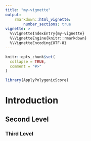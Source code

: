 ```yaml
---
title: "my-vignette"
output:
    rmarkdown::html_vignette:
        number_sections: true
vignette: >
  %\VignetteIndexEntry{my-vignette}
  %\VignetteEngine{knitr::rmarkdown}
  %\VignetteEncoding{UTF-8}
---
```


```r
knitr::opts_chunk$set(
  collapse = TRUE,
  comment = "#>"
)
```

```r
library(ApplyPolygenicScore)
```

# Introduction



## Second Level

### Third Level